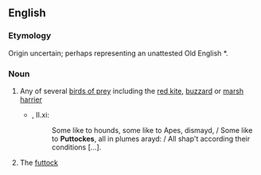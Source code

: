 ==English==
===Etymology===
Origin uncertain; perhaps representing an unattested Old English *{{term||putta|hawk}}.

===Noun===
{{en-noun}}

#{{context|now|_|UK|_|regional}} Any of several [[bird of prey|birds of prey]] including the [[red kite]], [[buzzard]] or [[marsh harrier]]
#*{{RQ:Spenser Faerie Queene}}, II.xi:
#*:Some like to hounds, some like to Apes, dismayd, / Some like to '''Puttockes''', all in plumes arayd: / All shap't according their conditions [...].
#{{nautical}} The [[futtock]]